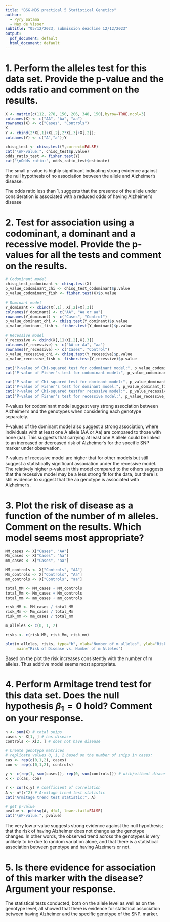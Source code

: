 ```yaml
---
title: "BSG-MDS practical 5 Statistical Genetics"
author: 
  - Pyry Satama
  - Max de Visser
subtitle: "05/12/2023, submission deadline 12/12/2023"
output:
  pdf_document: default
  html_document: default
---
```


# 1. Perform the alleles test for this data set. Provide the p-value and the odds ratio and comment on the results.
```r
X <- matrix(c(112, 278, 150, 206, 348, 150),byrow=TRUE,ncol=3)
colnames(X) <- c("AA", "Aa", "aa")
rownames(X) <- c("Cases", "Controls")
X
Y <- cbind(2*X[,1]+X[,2],2*X[,3]+X[,2]);
colnames(Y) <- c("A","a");Y

chisq_test <- chisq.test(Y,correct=FALSE)
cat("\nP-value:", chisq_test$p.value)
odds_ratio_test <- fisher.test(Y)
cat("\nOdds ratio:", odds_ratio_test$estimate)
```
The small p-value is highly significant indicating strong evidence against the null hypothesis of no association between the allele and Alzheimer's disease.

The odds ratio less than 1, suggests that the presence of the allele under consideration is associated with a reduced odds of having Alzheimer's disease

# 2. Test for association using a codominant, a dominant and a recessive model. Provide the p-values for all the tests and comment on the results.
```r
# Codominant model
chisq_test_codominant <- chisq.test(X)
p_value_codominant_chi <- chisq_test_codominant$p.value
p_value_codominant_fish <- fisher.test(X)$p.value

# Dominant model
Y_dominant <- cbind(X[,1], X[,2]+X[,3])
colnames(Y_dominant) <- c("AA", "Aa or aa")
rownames(Y_dominant) <- c("Cases", "Control")
p_value_dominant_chi <- chisq.test(Y_dominant)$p.value
p_value_dominant_fish <- fisher.test(Y_dominant)$p.value

# Recessive model
Y_recessive <- cbind(X[,1]+X[,2],X[,3])
colnames(Y_recessive) <- c("AA or Aa", "aa")
rownames(Y_recessive) <- c("Cases", "Control")
p_value_recessive_chi <- chisq.test(Y_recessive)$p.value
p_value_recessive_fish <- fisher.test(Y_recessive)$p.value

cat("P-value of Chi-squared test for codominant model:", p_value_codominant_chi, "\n")
cat("P-value of Fisher's test for codominant model:", p_value_codominant_fish, "\n\n")

cat("P-value of Chi-squared test for dominant model:", p_value_dominant_chi, "\n")
cat("P-value of Fisher's test for dominant model:", p_value_dominant_fish, "\n\n")
cat("P-value of Chi-squared testfor recessive model:", p_value_recessive_chi, "\n")
cat("P-value of Fisher's test for recessive model:", p_value_recessive_fish, "\n")
```
P-values for codominant model suggest very strong association between Alzheimer's and the genotypes when considering each genotype separately.

P-values of the dominant model also suggest a strong association, where individuals with at least one A allele (AA or Aa) are compared to those with none (aa). This suggests that carrying at least one A allele could be linked to an increased or decreased risk of Alzheimer's for the specific SNP marker under observation.

P-values of recessive model are higher that for other models but still suggest a statistically significant association under the recessive model. The relatively higher p-value in this model compared to the others suggests that the recessive model may be a less strong fit for the data, but there is still evidence to suggest that the aa genotype is associated with Alzheimer's.

# 3. Plot the risk of disease as a function of the number of m alleles. Comment on the results. Which model seems most appropriate?
```r
MM_cases <- X["Cases", "AA"]
Mm_cases <- X["Cases", "Aa"]
mm_cases <- X["Cases", "aa"]

MM_controls <- X["Controls", "AA"]
Mm_controls <- X["Controls", "Aa"]
mm_controls <- X["Controls", "aa"]

total_MM <- MM_cases + MM_controls
total_Mm <- Mm_cases + Mm_controls
total_mm <- mm_cases + mm_controls

risk_MM <- MM_cases / total_MM
risk_Mm <- Mm_cases / total_Mm
risk_mm <- mm_cases / total_mm

m_alleles <- c(0, 1, 2)

risks <- c(risk_MM, risk_Mm, risk_mm)

plot(m_alleles, risks, type="b", xlab="Number of m alleles", ylab="Risk of Disease", 
     main="Risk of Disease vs. Number of m Alleles")
```
Based on the plot the risk increases consistently with the number of m alleles. Thus additive model seems most appropriate.

# 4. Perform Armitage trend test for this data set. Does the null hypothesis $\beta_1=0$ hold? Comment on your response.
```r
n <- sum(X) # total snips
cases <- X[1, ] # has disease
controls <- X[2, ] # does not have disease

# Create genotype matrices
# replicate values 0, 1, 2 based on the number of snips in cases:
cas <- rep(c(0,1,2), cases) 
con <- rep(c(0,1,2), controls)

y <- c(rep(1, sum(cases)), rep(0, sum(controls))) # with/without disease matrix
x <- c(cas, con)

r <- cor(x,y) # coefficient of correlation
A <- n*(r^2) # Armitage trend test statistic
cat("Armitage trend test statistic:", A)

# get p-value
pvalue <- pchisq(A, df=1, lower.tail=FALSE)
cat("\nP-value:", pvalue)
```
The very low p-value suggests strong evidence against the null hypothesis; that the risk of having Alzheimer does not change as the genotype changes. In other words, the observed trend across the genotypes is very unlikely to be due to random variation alone, and that there is a statistical association between genotype and having Alzeimers or not.

# 5. Is there evidence for association of this marker with the disease? Argument your response.
The statistical tests conducted, both on the allele level as well as on the genotype level, all showed that there is evidence for statistical association between having Alzheimer and the specific genotype of the SNP. marker.